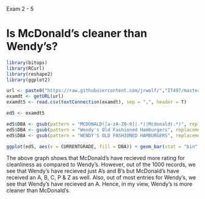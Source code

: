Exam 2 - 5

Is McDonald's cleaner than Wendy's?
========================================================

```r
library(bitops)
library(RCurl)
library(reshape2)
library(ggplot2)

url <- paste0("https://raw.githubusercontent.com/jrwolf/","IT497/master/", "NYCHealthData.csv")
examdt <- getURL(url)
examdt5 <- read.csv(textConnection(examdt), sep = ",", header = T)

ed5 <- examdt5

ed5$DBA <- gsub(pattern = "MCDONALD([a-zA-Z0-9]|.*)|Mcdonald(.*)", replacement = "MCDONALD'S", x = ed5$DBA, ignore.case = TRUE)
ed5$DBA <- gsub(pattern = "Wendy's Old Fashioned Hamburgers", replacement = "WENDY'S", x = ed5$DBA)
ed5$DBA <- gsub(pattern = "WENDY'S OLD FASHIONED HAMBURGERS", replacement = "WENDY'S", x = ed5$DBA)

```

```r
ggplot(ed5, aes(x = CURRENTGRADE, fill = DBA)) + geom_bar(stat = "bin", position = position_dodge())

```

The above graph shows that McDonald's have recieved more rating for cleanliness as compared to Wendy's. However, out of the 1000 records, we see that Wendy's have recieved just A's and B's but McDonald's have received an A, B, C, P & Z as well. Also, out of most entries for Wendy's, we see that Wendy's have recieved an A. Hence, in my view, Wendy's is more cleaner than McDonald's. 